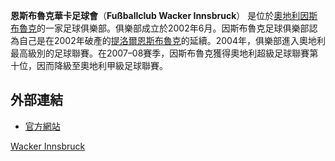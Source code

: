 {{expand|time=2009-10-03T05:29:00+00:00}}
{{unreferenced|time=2009-10-03T05:29:00+00:00}}
{{Football club infobox
| clubname   = 恩斯布魯克
| image      = 
| fullname   = 恩斯布魯克華卡足球會<br /> Fußballclub Wacker Innsbruck
| nickname   = 
| founded    = 2002年
| ground     = Tivoli Neu
| city       = [[奧地利|奧地利]][[因斯布魯克|因斯布魯克]]
| capacity   = 3,000人 
| chairman   = Gerhard Stocker
| manager    = Walter Kogler
| league     = [[奧地利足球乙級聯賽|奧地利足球乙級聯賽]]
| season     = 2020–21
| position   = 奧乙，第 4 位
| pattern_la1= |pattern_b1=_fcwibk2011h|pattern_ra1=
| leftarm1=000000|body1=008000|rightarm1=000000|shorts1=000000|socks1=000000
| pattern_la2=|pattern_b2=_thinblackstripes|pattern_ra2=
| leftarm2=F9B240|body2=F9B240|rightarm2=F9B240|shorts2=000000|socks2=000000
}}
'''恩斯布魯克華卡足球會'''（''' Fußballclub Wacker Innsbruck '''） 是位於[[奧地利|奧地利]][[因斯布魯克|因斯布魯克]]的一家足球俱樂部。俱樂部成立於2002年6月。因斯布魯克足球俱樂部認為自己是在2002年破產的[[提洛爾恩斯布魯克足球會|提洛爾恩斯布魯克]]的延續。2004年，俱樂部進入奧地利最高級別的足球聯賽。在2007–08賽季，因斯布魯克獲得奧地利超級足球聯賽第十位，因而降級至奧地利甲級足球聯賽。

== 外部連結 ==
*{{de icon}} [http://www.fc-wacker-innsbruck.at/ 官方網站] {{Wayback|url=http://www.fc-wacker-innsbruck.at/ |date=20190517152831 }}
{{奧地利足球超級聯賽}}

[[Category:奧地利足球俱樂部|Wacker Innsbruck]]